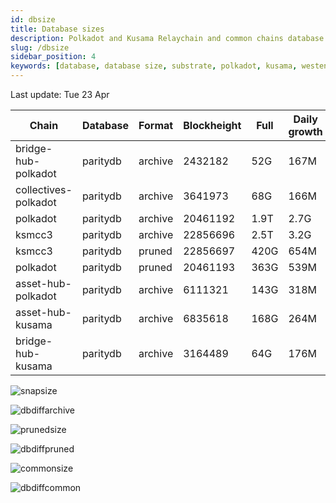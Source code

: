 ```yaml
---
id: dbsize
title: Database sizes
description: Polkadot and Kusama Relaychain and common chains database sizes
slug: /dbsize
sidebar_position: 4
keywords: [database, database size, substrate, polkadot, kusama, westend]
---
```



Last update: Tue 23 Apr

| Chain    | Database   | Format | Blockheight | Full         | Daily growth |
| ------------------------| ----------- | -------- | ------- | ---------- | ----- | 
| bridge-hub-polkadot | paritydb | archive | 2432182 | 52G | 167M |
| collectives-polkadot | paritydb | archive | 3641973 | 68G | 166M |
| polkadot | paritydb | archive | 20461192 | 1.9T | 2.7G |
| ksmcc3 | paritydb | archive | 22856696 | 2.5T | 3.2G |
| ksmcc3 | paritydb | pruned | 22856697 | 420G | 654M |
| polkadot | paritydb | pruned | 20461193 | 363G | 539M |
| asset-hub-polkadot | paritydb | archive | 6111321 | 143G | 318M |
| asset-hub-kusama | paritydb | archive | 6835618 | 168G | 264M |
| bridge-hub-kusama | paritydb | archive | 3164489 | 64G | 176M |

![snapsize](/img/archivesize.png)

![dbdiffarchive](/img/dbdiffrelay.png)

![prunedsize](/img/prunedsize.png)

![dbdiffpruned](/img/dbdiffpruned.png)

![commonsize](/img/commonsize.png)

![dbdiffcommon](/img/dbdiffcommon.png)
